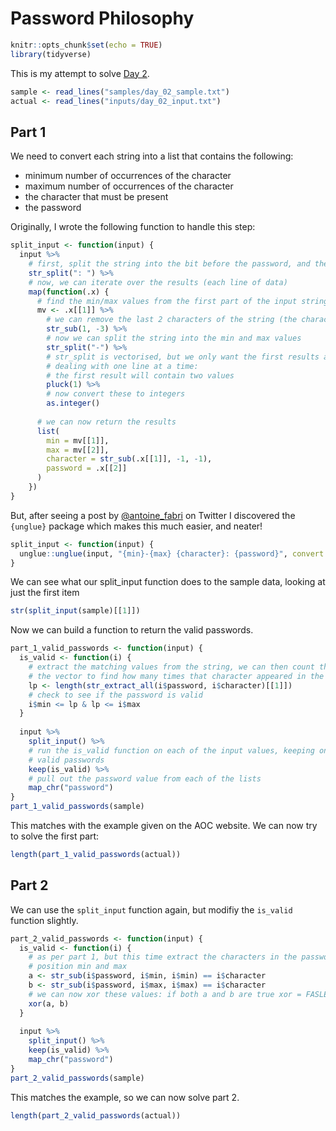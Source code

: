 # Password Philosophy

```r
knitr::opts_chunk$set(echo = TRUE)
library(tidyverse)
```

This is my attempt to solve [Day 2](https://adventofcode.com/2020/day/2).

```r
sample <- read_lines("samples/day_02_sample.txt")
actual <- read_lines("inputs/day_02_input.txt")
```

## Part 1

We need to convert each string into a list that contains the following:

-   minimum number of occurrences of the character
-   maximum number of occurrences of the character
-   the character that must be present
-   the password

Originally, I wrote the following function to handle this step:

```r
split_input <- function(input) {
  input %>%
    # first, split the string into the bit before the password, and the password
    str_split(": ") %>%
    # now, we can iterate over the results (each line of data)
    map(function(.x) {
      # find the min/max values from the first part of the input string .x
      mv <- .x[[1]] %>%
        # we can remove the last 2 characters of the string (the character)
        str_sub(1, -3) %>%
        # now we can split the string into the min and max values
        str_split("-") %>%
        # str_split is vectorised, but we only want the first results as we are 
        # dealing with one line at a time:
        # the first result will contain two values
        pluck(1) %>%
        # now convert these to integers
        as.integer()
      
      # we can now return the results
      list(
        min = mv[[1]],
        max = mv[[2]],
        character = str_sub(.x[[1]], -1, -1),
        password = .x[[2]]
      )
    })
}
```

But, after seeing a post by [\@antoine_fabri](https://twitter.com/antoine_fabri/status/1334197196795879426) on Twitter I discovered the `{unglue}` package which makes this much easier, and neater!

```r
split_input <- function(input) {
  unglue::unglue(input, "{min}-{max} {character}: {password}", convert = TRUE)
}
```

We can see what our split_input function does to the sample data, looking at just the first item

```r
str(split_input(sample)[[1]])
```

Now we can build a function to return the valid passwords.

```r
part_1_valid_passwords <- function(input) {
  is_valid <- function(i) {
    # extract the matching values from the string, we can then count the size of
    # the vector to find how many times that character appeared in the string
    lp <- length(str_extract_all(i$password, i$character)[[1]])
    # check to see if the password is valid
    i$min <= lp & lp <= i$max
  }
  
  input %>%
    split_input() %>%
    # run the is_valid function on each of the input values, keeping only the
    # valid passwords
    keep(is_valid) %>%
    # pull out the password value from each of the lists
    map_chr("password")
}
part_1_valid_passwords(sample)
```

This matches with the example given on the AOC website. We can now try to solve the first part:

```r
length(part_1_valid_passwords(actual))
```

## Part 2

We can use the `split_input` function again, but modifiy the `is_valid` function slightly.

```r
part_2_valid_passwords <- function(input) {
  is_valid <- function(i) {
    # as per part 1, but this time extract the characters in the password at
    # position min and max
    a <- str_sub(i$password, i$min, i$min) == i$character
    b <- str_sub(i$password, i$max, i$max) == i$character
    # we can now xor these values: if both a and b are true xor = FASLE
    xor(a, b)
  }
  
  input %>%
    split_input() %>%
    keep(is_valid) %>%
    map_chr("password")
}
part_2_valid_passwords(sample)
```

This matches the example, so we can now solve part 2.

```r
length(part_2_valid_passwords(actual))
```
